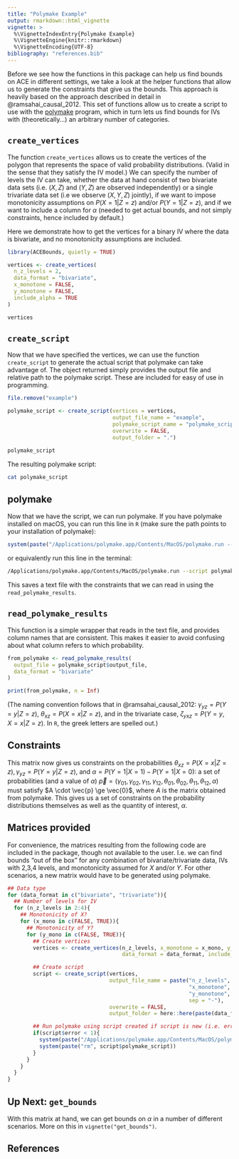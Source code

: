 ```yaml
---
title: "Polymake Example"
output: rmarkdown::html_vignette
vignette: >
  %\VignetteIndexEntry{Polymake Example}
  %\VignetteEngine{knitr::rmarkdown}
  %\VignetteEncoding{UTF-8}
bibliography: "references.bib"
---
```


Before we see how the functions in this package can help us find bounds on ACE in different settings, we take a look at the helper functions that allow us to generate the constraints that give us the bounds. This approach is heavily based on the approach described in detail in @ramsahai_causal_2012. This set of functions allow us to create a script to use with the [polymake](https://www.polymake.org) program, which in turn lets us find bounds for IVs with (theoretically...) an arbitrary number of categories. 

## `create_vertices`

The function `create_vertices` allows us to create the vertices of the polygon that represents the space of valid probability distributions. (Valid in the sense that they satisfy the IV model.) We can specify the number of levels the IV can take, whether the data at hand consist of two bivariate data sets (i.e. $(X,Z)$ and $(Y,Z)$ are observed independently) or a single trivariate data set (i.e we observe $(X,Y,Z)$ jointly), if we want to impose monotonicity assumptions on $P(X = 1 | Z = z)$ and/or $P(Y = 1 | Z = z)$, and if we want to include a column for $\alpha$ (needed to get actual bounds, and not simply constraints, hence included by default.)

Here we demonstrate how to get the vertices for a binary IV where the data is bivariate, and no monotonicity assumptions are included. 

```r
library(ACEBounds, quietly = TRUE)

vertices <- create_vertices(
  n_z_levels = 2, 
  data_format = "bivariate",
  x_monotone = FALSE,
  y_monotone = FALSE,
  include_alpha = TRUE
)

vertices
```

## `create_script`

Now that we have specified the vertices, we can use the function `create_script` to generate the actual script that polymake can take advantage of. The object returned simply provides the output file and relative path to the polymake script. These are included for easy of use in programming. 

```r
file.remove("example")
```


```r
polymake_script <- create_script(vertices = vertices, 
                                 output_file_name = "example",
                                 polymake_script_name = "polymake_script",
                                 overwrite = FALSE,
                                 output_folder = ".")

polymake_script
```

The resulting polymake script:

```bash
cat polymake_script
```


## polymake

Now that we have the script, we can run polymake. If you have polymake installed on macOS, you can run this line in `R` (make sure the path points to your installation of polymake):

```r
system(paste("/Applications/polymake.app/Contents/MacOS/polymake.run --script", polymake_script$polymake_script))
```

or equivalently run this line in the terminal:

```bash
/Applications/polymake.app/Contents/MacOS/polymake.run --script polymake_script
```

This saves a text file with the constraints that we can read in using the `read_polymake_results`. 

## `read_polymake_results`

This function is a simple wrapper that reads in the text file, and provides column names that are consistent. This makes it easier to avoid confusing about what column refers to which probability. 

```r
from_polymake <- read_polymake_results(
  output_file = polymake_script$output_file, 
  data_format = "bivariate"
)

print(from_polymake, n = Inf)
```

(The naming convention follows that in @ramsahai_causal_2012: $\gamma_{yz} = P(Y = y | Z = z)$, $\theta_{xz} = P(X = x | Z = z)$, and in the trivariate case, $\zeta_{yxz} = P(Y = y, X = x | Z = z)$. In `R`, the greek letters are spelled out.)

## Constraints

This matrix now gives us constraints on the probabilities $\theta_{xz} = P(X = x | Z = z), \gamma_{yz} = P(Y = y | Z = z)$, and $\alpha = P(Y = 1 | X = 1) - P(Y = 1 | X = 0)$: a set of probabilities (and a value of $\alpha$) $\vec{p} = (\gamma_{01}, \gamma_{02}, \gamma_{11}, \gamma_{12}, \theta_{01}, \theta_{02}, \theta_{11}, \theta_{12}, \alpha)$ must satisfy $A \cdot \vec{p} \ge \vec{0}$, where $A$ is the matrix obtained from polymake. This gives us a set of constraints on the probability distributions themselves as well as the quantity of interest, $\alpha$.

## Matrices provided

For convenience, the matrices resulting from the following code are included in the package, though not available to the user. I.e. we can find bounds "out of the box" for any combination of bivariate/trivariate data, IVs with 2,3,4 levels, and monotonicity assumed for $X$ and/or $Y$. For other scenarios, a new matrix would have to be generated using polymake. 

```r
## Data type
for (data_format in c("bivariate", "trivariate")){
  ## Number of levels for IV
  for (n_z_levels in 2:4){
    ## Monotonicity of X?
    for (x_mono in c(FALSE, TRUE)){
      ## Monotonicity of Y?
      for (y_mono in c(FALSE, TRUE)){
        ## Create vertices
        vertices <- create_vertices(n_z_levels, x_monotone = x_mono, y_monotone = y_mono,
                                    data_format = data_format, include_alpha = TRUE)

        ## Create script
        script <- create_script(vertices,
                                output_file_name = paste("n_z_levels", n_z_levels,
                                                         "x_monotone", x_mono,
                                                         "y_monotone", y_mono,
                                                         sep = "-"),
                                overwrite = FALSE,
                                output_folder = here::here(paste(data_format, "bound_matrices", sep = "_")))

        ## Run polymake using script created if script is new (i.e. error = 0)
        if(script$error < 1){
          system(paste("/Applications/polymake.app/Contents/MacOS/polymake.run --script", script$polymake_script))
          system(paste("rm", script$polymake_script))
        }
      }
    }
  }
}
```


## Up Next: `get_bounds`

With this matrix at hand, we can get bounds on $\alpha$ in a number of different scenarios. More on this in `vignette("get_bounds")`.

## References
